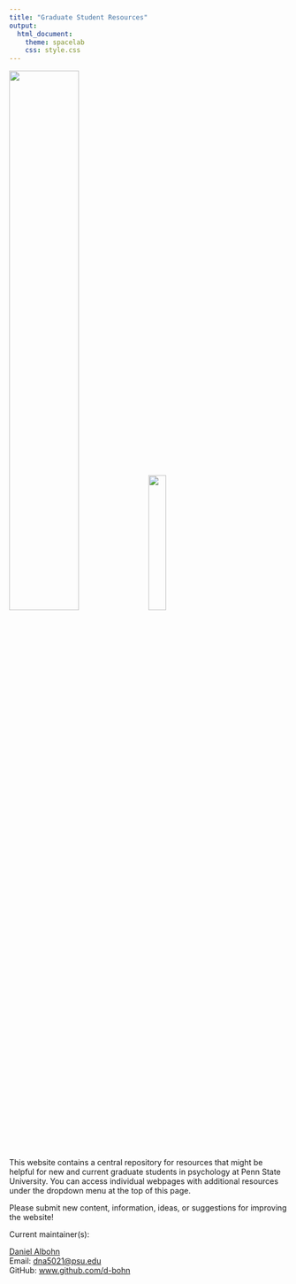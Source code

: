 ```yaml
---
title: "Graduate Student Resources"
output: 
  html_document:
    theme: spacelab
    css: style.css
---
```


![](data/psu_la.png){width=50%}![](data/psu-lion-1.png){width=25%}


This website contains a central repository for resources that might be helpful for
new and current graduate students in psychology at Penn State University. You can
access individual webpages with additional resources under the dropdown menu at
the top of this page.

Please submit new content, information, ideas, or suggestions for improving
the website!

Current maintainer(s): 

[Daniel Albohn](www.sites.psu.edu/albohn)  
Email: [dna5021@psu.edu](dna5021@psu.edu)  
GitHub: [www.github.com/d-bohn](www.github.com/d-bohn)


